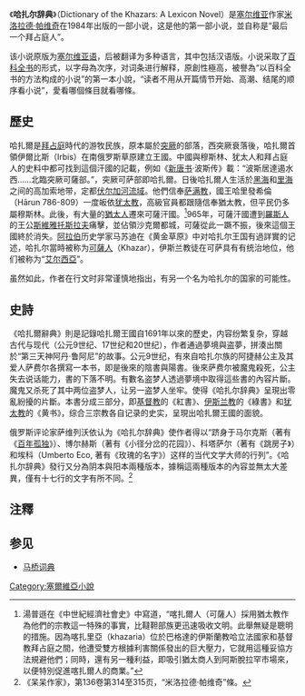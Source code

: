 《'''哈扎尔辞典'''》（Dictionary of the Khazars: A Lexicon Novel）是[[塞尔维亚|塞尔维亚]]作家[[米洛拉德·帕维奇|米洛拉德·帕维奇]]在1984年出版的一部小说，这是他的第一部小说，並自称是“最后一个拜占庭人”。

该小说原版为[[塞尔维亚语|塞尔维亚语]]，后被翻译为多种语言，其中包括汉语版。小说采取了[[百科全书|百科全书]]的形式，以字母為次序，对词条进行解释，原創性極高，被譽為“以百科全书的方法构成的小说”的第一本小說，“读者不用从开篇情节开始、高潮、结尾的顺序看小说”，愛看哪個條目就看哪條。

==歷史==
哈扎爾是[[拜占庭|拜占庭]]時代的游牧民族，原本屬於[[突厥|突厥]]的部落，西突厥衰落後，哈扎爾首領伊爾比斯（Irbis）在南俄罗斯草原建立王國。中國與穆斯林、犹太人和拜占庭人的史料中都可找到這個汗國的記載，例如《[[新唐书|新唐书]]·波斯传》載：“波斯居達遏水西……北臨突厥可薩部。”，突厥可萨部即哈扎爾。日後哈扎爾人生活於[[黑海|黑海]]和[[里海|里海]]之间的高加索地带，定都[[伏尔加河|伏尔加河流域]]。他們信奉[[萨满教|萨满教]]，國王哈里發希倫（Hārun 786-809）一度皈依[[犹太教|犹太教]]，高級官員都跟隨信奉猶太教，但平民仍多屬穆斯林。此後，有大量的[[猶太人|猶太人]]遷來可薩汗國。<ref>湯普遜在《中世紀經濟社會史》中寫道，“喀扎爾人（可薩人）採用猶太教作為他們的宗教這一特殊的事實，比韃靼部族更迅速吸收文明。此舉無疑是聰明的措施。因為喀扎里亞（khazaria）位於巴格達的伊斯蘭教哈立法國家和基督教拜占庭之間，他遭受雙方根據利害關係發出的巨大壓力，它就用這種妥協方法規避他們；同時，還有另一種利益，即吸引猶太商人到阿斯脫拉罕市場來，以便特別促進喀扎爾人的商業。”</ref>965年，可薩汗國遭到[[羅斯人|羅斯人]]的王公[[斯維雅托斯拉夫|斯維雅托斯拉夫]]痛擊，並佔領沙克爾都城，可薩從此一蹶不振，後來這個王國終於消失。[[阿拉伯|阿拉伯]]历史学家马苏迪在《黄金草原》中对哈扎尔王国有過詳實的记述，哈扎尔當時被称为[[可薩人|可薩人]]（Khazar），伊斯兰教徒在可萨具有有统治地位，他们被称为“[[艾尔西亞|艾尔西亞]]”。

虽然如此，作者在行文时非常谨慎地指出，有另一个名为哈扎尔的国家的可能性。

==史詩==
《哈扎爾辭典》則是記錄哈扎爾王國自1691年以來的歷史，内容纷繁复杂，穿越古代与现代（公元9世纪、17世纪和20世纪），作者通過夢境與盗夢，拼湊出關於“第三天神阿丹·鲁阿尼”的故事。公元9世纪，有來自哈扎尔族的阿捷赫公主及其爱人萨费尔各撰寫一本书，即是後來的陰書與陽書。後來萨费尔被魔鬼殺死，公主失去说话能力，書的下落不明。有數名盗梦人透過夢境中取得這些書的內容片斷。魔鬼又杀死了其中两位盗梦人，让另一盗梦人坐牢。使得《哈扎尔辞典》呈現出零亂紛擾的片斷。本書分成三部分，即[[基督教|基督教]]的《紅書》、[[伊斯兰教|伊斯兰教]]的《綠書》和[[犹太教|犹太教]]的《黄书》，综合三宗教各自记录的史实，呈現出哈扎爾王國的面貌。

俄罗斯评论家萨维列沃依认为《哈扎尔辞典》使作者得以“跻身于马尔克斯（著有《[[百年孤独|百年孤独]]》）、博尔赫斯（著有《小径分岔的花园》）、科塔萨尔（著有《跳房子》）和埃科（Umberto Eco, 著有《玫瑰的名字》）这样的当代文学大师的行列”。《哈扎尔辞典》發行又分為阴本與阳本兩種版本，據稱這兩種版本的內容並無太大差異，僅有十七行的文字有所不同。<ref>《呆呆作家》，第136卷第314至315页，“米洛拉德·帕维奇”條。</ref>

==注釋==
{{reflist}}

==参见==
* [[马桥词典|马桥词典]]

[[Category:塞爾維亞小說|Category:塞爾維亞小說]]